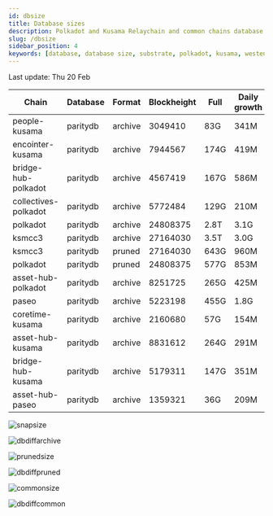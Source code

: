 ```yaml
---
id: dbsize
title: Database sizes
description: Polkadot and Kusama Relaychain and common chains database sizes
slug: /dbsize
sidebar_position: 4
keywords: [database, database size, substrate, polkadot, kusama, westend]
---
```



Last update: Thu 20 Feb

| Chain    | Database   | Format | Blockheight | Full         | Daily growth |
| ------------------------| ----------- | -------- | ------- | ---------- | ----- | 
| people-kusama | paritydb | archive | 3049410 | 83G | 341M |
| encointer-kusama | paritydb | archive | 7944567 | 174G | 419M |
| bridge-hub-polkadot | paritydb | archive | 4567419 | 167G | 586M |
| collectives-polkadot | paritydb | archive | 5772484 | 129G | 210M |
| polkadot | paritydb | archive | 24808375 | 2.8T | 3.1G |
| ksmcc3 | paritydb | archive | 27164030 | 3.5T | 3.0G |
| ksmcc3 | paritydb | pruned | 27164030 | 643G | 960M |
| polkadot | paritydb | pruned | 24808375 | 577G | 853M |
| asset-hub-polkadot | paritydb | archive | 8251725 | 265G | 425M |
| paseo | paritydb | archive | 5223198 | 455G | 1.8G |
| coretime-kusama | paritydb | archive | 2160680 | 57G | 154M |
| asset-hub-kusama | paritydb | archive | 8831612 | 264G | 291M |
| bridge-hub-kusama | paritydb | archive | 5179311 | 147G | 351M |
| asset-hub-paseo | paritydb | archive | 1359321 | 36G | 209M |

![snapsize](/img/archivesize.png)

![dbdiffarchive](/img/dbdiffrelay.png)

![prunedsize](/img/prunedsize.png)

![dbdiffpruned](/img/dbdiffpruned.png)

![commonsize](/img/commonsize.png)

![dbdiffcommon](/img/dbdiffcommon.png)
